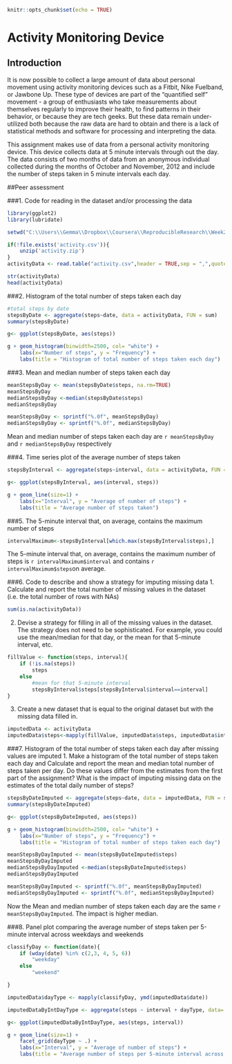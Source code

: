 
```r
knitr::opts_chunk$set(echo = TRUE)
```
# Activity Monitoring Device

## Introduction

It is now possible to collect a large amount of data about personal movement using activity monitoring devices such as a Fitbit, Nike Fuelband, or Jawbone Up. These type of devices are part of the "quantified self" movement - a group of enthusiasts who take measurements about themselves regularly to improve their health, to find patterns in their behavior, or because they are tech geeks. But these data remain under-utilized both because the raw data are hard to obtain and there is a lack of statistical methods and software for processing and interpreting the data.

This assignment makes use of data from a personal activity monitoring device. This device collects data at 5 minute intervals through out the day. The data consists of two months of data from an anonymous individual collected during the months of October and November, 2012 and include the number of steps taken in 5 minute intervals each day.

##Peer assessment

###1. Code for reading in the dataset and/or processing the data

```r
library(ggplot2)
library(lubridate)

setwd("C:\\Users\\Gemma\\Dropbox\\Coursera\\ReproducibleResearch\\Week2\\Project")

if(!file.exists('activity.csv')){
    unzip('activity.zip')
}
activityData <- read.table("activity.csv",header = TRUE,sep = ",",quote = '"',na.strings = "NA")

str(activityData)
head(activityData)
```

###2. Histogram of the total number of steps taken each day
```r
#total steps by date
stepsByDate <- aggregate(steps~date, data = activityData, FUN = sum)
summary(stepsByDate)

g<- ggplot(stepsByDate, aes(steps))

g + geom_histogram(binwidth=2500, col= "white") +
    labs(x="Number of steps", y = "Frequency") +
    labs(title = "Histogram of total number of steps taken each day")
```

###3. Mean and median number of steps taken each day
```r
meanStepsByDay <- mean(stepsByDate$steps, na.rm=TRUE)
meanStepsByDay
medianStepsByDay <-median(stepsByDate$steps)
medianStepsByDay
```

```r
meanStepsByDay <- sprintf("%.0f", meanStepsByDay)
medianStepsByDay <- sprintf("%.0f", medianStepsByDay)
```

Mean and median number of steps taken each day are `r meanStepsByDay` and `r medianStepsByDay` respectively 


###4. Time series plot of the average number of steps taken
```r
stepsByInterval <- aggregate(steps~interval, data = activityData, FUN = mean)

g<- ggplot(stepsByInterval, aes(interval, steps))

g + geom_line(size=1) +
    labs(x="Interval", y = "Average of number of steps") +
    labs(title = "Average number of steps taken")
```

###5. The 5-minute interval that, on average, contains the maximum number of steps
```r
intervalMaximum<-stepsByInterval[which.max(stepsByInterval$steps),]
```

The 5-minute interval that, on average, contains the maximum number of steps is `r intervalMaximum$interval` and contains `r intervalMaximum$steps`on average.

###6. Code to describe and show a strategy for imputing missing data
1. Calculate and report the total number of missing values in the dataset (i.e. the total number of rows with NAs)
```r
sum(is.na(activityData))
```

2. Devise a strategy for filling in all of the missing values in the dataset. The strategy does not need to be sophisticated. For example, you could use the mean/median for that day, or the mean for that 5-minute interval, etc.
```r
fillValue <- function(steps, interval){
    if (!is.na(steps))
        steps
    else
        #mean for that 5-minute interval
        stepsByInterval$steps[stepsByInterval$interval==interval]
}

```

3. Create a new dataset that is equal to the original dataset but with the missing data filled in.
```r
imputedData <- activityData
imputedData$steps<-mapply(fillValue, imputedData$steps, imputedData$interval)
```
###7. Histogram of the total number of steps taken each day after missing values are imputed
1. Make a histogram of the total number of steps taken each day and Calculate and report the mean and median total number of steps taken per day. Do these values differ from the estimates from the first part of the assignment? What is the impact of imputing missing data on the estimates of the total daily number of steps?

```r
stepsByDateImputed <- aggregate(steps~date, data = imputedData, FUN = sum)
summary(stepsByDateImputed)

g<- ggplot(stepsByDateImputed, aes(steps))

g + geom_histogram(binwidth=2500, col= "white") +
    labs(x="Number of steps", y = "Frequency") +
    labs(title = "Histogram of total number of steps taken each day")

meanStepsByDayImputed <- mean(stepsByDateImputed$steps)
meanStepsByDayImputed
medianStepsByDayImputed <-median(stepsByDateImputed$steps)
medianStepsByDayImputed

```

```r
meanStepsByDayImputed <- sprintf("%.0f", meanStepsByDayImputed)
medianStepsByDayImputed <- sprintf("%.0f", medianStepsByDayImputed)
```

Now the Mean and median number of steps taken each day are the same `r meanStepsByDayImputed`. The impact is higher median.

###8. Panel plot comparing the average number of steps taken per 5-minute interval across weekdays and weekends
```r
classifyDay <- function(date){
    if (wday(date) %in% c(2,3, 4, 5, 6))
        "weekday"
    else
        "weekend"

}

imputedData$dayType <- mapply(classifyDay, ymd(imputedData$date))

imputedDataByIntDayType <- aggregate(steps ~ interval + dayType, data= imputedData, FUN=mean)

g<- ggplot(imputedDataByIntDayType, aes(steps, interval))

g + geom_line(size=1) +
    facet_grid(dayType ~ .) +
    labs(x="Interval", y = "Average of number of steps") +
    labs(title = "Average number of steps per 5-minute interval across weekdays and weekends")
    

```
```
```
```
```
```
```
```
```

